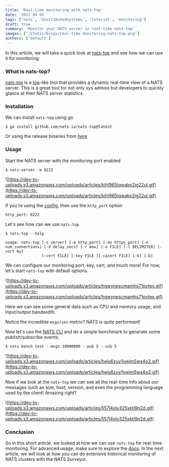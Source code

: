 ```yaml
---
title: 'Real-time monitoring with nats-top'
date: '2022-04-05'
tags: ['nats', 'distributedsystems', 'tutorial', 'monitoring']
draft: true
summary: 'Monitor your NATS server in real-time nats-top'
images: ['/static/blogs/real-time-monitoring-nats-top.png']
authors: ['default']
---
```


In this article, we will take a quick look at [nats-top](https://github.com/nats-io/nats-top) and see how we can use it for monitoring

### What is nats-top?

[nats-top](https://github.com/nats-io/nats-top) is a [top](https://linuxhint.com/top_-command-_linux/)-like tool that provides a dynamic real-time view of a NATS server. This is a great tool for not only sys admins but developers to quickly glance at their NATS server statistics.

### Installation

We can install `nats-top` using go

```
$ go install github.com/nats-io/nats-top@latest
```

Or using the release binaries from [here](https://github.com/nats-io/nats-top/releases)

### Usage

Start the NATS server with the monitoring port enabled

```
$ nats-server -m 8222
```

![https://dev-to-uploads.s3.amazonaws.com/uploads/articles/kihl965iqwako2jg22ul.gif](https://dev-to-uploads.s3.amazonaws.com/uploads/articles/kihl965iqwako2jg22ul.gif)

If you're using the [config](https://docs.nats.io/running-a-nats-service/configuration), then use the `http_port` option

```
http_port: 8222
```

Let's see how can we use `nats-top`

```
$ nats-top --help

usage: nats-top [-s server] [-m http_port] [-ms https_port] [-n num_connections] [-d delay_secs] [-r max] [-o FILE] [-l DELIMITER] [-sort by]
                [-cert FILE] [-key FILE ][-cacert FILE] [-k] [-b]
```

We can configure our monitoring port, key, cert, and much more! For now, let's start `nats-top` with default options.

![https://dev-to-uploads.s3.amazonaws.com/uploads/articles/hgwynescmamhs71pvtex.gif](https://dev-to-uploads.s3.amazonaws.com/uploads/articles/hgwynescmamhs71pvtex.gif)

Here we can see some general data such as CPU and memory usage, and input/output bandwidth.

Notice the incredible `msgs/sec` metric? NATS is quite performant!

Now let's use the [NATS CLI](https://github.com/nats-io/natscli) and do a simple benchmark to generate some publish/subscribe events.

```
$ nats bench test --msgs 10000000 --pub 5 --sub 5
```

![https://dev-to-uploads.s3.amazonaws.com/uploads/articles/heiu6zuy1jveim5ws4o2.gif](https://dev-to-uploads.s3.amazonaws.com/uploads/articles/heiu6zuy1jveim5ws4o2.gif)

Now if we look at the `nats-top` we can see all the real-time info about our messages such as size, host, version, and even the programming language used by the client! Amazing right?

![https://dev-to-uploads.s3.amazonaws.com/uploads/articles/lj57l4ojy325xktl9n2d.gif](https://dev-to-uploads.s3.amazonaws.com/uploads/articles/lj57l4ojy325xktl9n2d.gif)

### Conclusion

So in this short article, we looked at how we can use `nats-top` for real-time monitoring. For advanced usage, make sure to explore the [docs](https://docs.nats.io/using-nats/nats-tools/nats_top). In the next article, we will look at how you can do extensive historical monitoring of NATS clusters with the NATS Surveyor.
